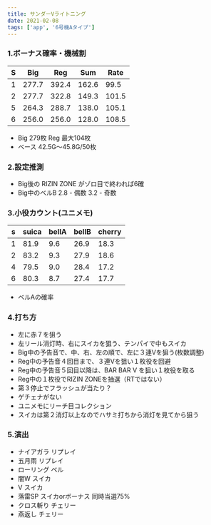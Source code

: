 ```yaml
---
title: サンダーVライトニング
date: 2021-02-08
tags: ['app', '6号機Aタイプ']
---
```



### 1.ボーナス確率・機械割

|S|Big|Reg|Sum|Rate|
|---|---|---|---|---|
|1|277.7|392.4|162.6|99.5|
|2|277.7|322.8|149.3|101.5|
|5|264.3|288.7|138.0|105.1|
|6|256.0|256.0|128.0|108.5|

- Big 279枚 Reg 最大104枚
- ベース 42.5G〜45.8G/50枚

### 2.設定推測

<Coins bbpayout="279" rbpayout="98" base="43" />

- Big後の RIZIN ZONE がゾロ目で終われば6確
- Big中のベルB 2.8 - 偶数 3.2 - 奇数


### 3.小役カウント(ユニメモ)

|s|suica|bellA|bellB|cherry|
|--|--|--|--|--|
|1|81.9|9.6|26.9|18.3|
|2|83.2|9.3|27.9|18.6|
|4|79.5|9.0|28.4|17.2|
|6|80.3|8.7|27.4|17.7|

- ベルAの確率

### 4.打ち方

- 左に赤７を狙う
- 左リール消灯時、右にスイカを狙う、テンパイで中もスイカ
- Big中の予告音で、中、右、左の順で、左に３連Vを狙う(枚数調整)
- Reg中の予告音４回目まで、３連Vを狙い１枚役を回避
- Reg中の予告音５回目以降は、BAR BAR V を狙い１枚役を取る
- Reg中の１枚役でRIZIN ZONEを抽選（RTではない）
- 第３停止でフラッシュが当たり？
- ゲチェナがない
- ユニメモにリーチ目コレクション
- スイカは第２消灯以上なのでハサミ打ちから消灯を見てから狙う

### 5.演出

- ナイアガラ リプレイ
- 五月雨 リプレイ
- ローリング ベル
- 闇W スイカ
- V スイカ
- 落雷SP スイカorボーナス 同時当選75%
- クロス斬り チェリー
- 燕返し チェリー





